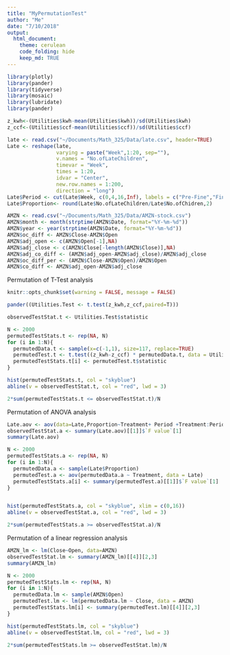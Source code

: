 ```yaml
---
title: "MyPermutationTest"
author: "Me"
date: "7/10/2018"
output: 
  html_document:
    theme: cerulean
    code_folding: hide
    keep_md: TRUE
---
```

```r
library(plotly)
library(pander)
library(tidyverse)
library(mosaic)
library(lubridate)
library(pander)
```

```r
z_kwh<-(Utilities$kwh-mean(Utilities$kwh))/sd(Utilities$kwh)
z_ccf<-(Utilities$ccf-mean(Utilities$ccf))/sd(Utilities$ccf)
```

```r
late <- read.csv("~/Documents/Math_325/Data/late.csv", header=TRUE)
Late <- reshape(late,
                varying = paste("Week",1:20, sep=""), 
                v.names = "No.ofLateChildren",
                timevar = "Week", 
                times = 1:20, 
                idvar = "Center",
                new.row.names = 1:200,
                direction = "long")
Late$Period <- cut(Late$Week, c(0,4,16,Inf), labels = c("Pre-Fine","Fine","Post-Fine"))
Late$Proportion<- round(Late$No.ofLateChildren/Late$No.ofChidren,2)
```

```r
AMZN <- read.csv("~/Documents/Math_325/Data/AMZN-stock.csv")
AMZN$month <- month(strptime(AMZN$Date, format="%Y-%m-%d"))
AMZN$year <- year(strptime(AMZN$Date, format="%Y-%m-%d"))
AMZN$oc_diff <- AMZN$Close-AMZN$Open
AMZN$adj_open <- c(AMZN$Open[-1],NA)
AMZN$adj_close <- c(AMZN$Close[-length(AMZN$Close)],NA)
AMZN$adj_co_diff <- (AMZN$adj_open-AMZN$adj_close)/AMZN$adj_close
AMZN$oc_diff_per <- (AMZN$Close-AMZN$Open)/AMZN$Open
AMZN$co_diff <- AMZN$adj_open-AMZN$adj_close

```


Permutation of T-Test analysis

```r
knitr::opts_chunk$set(warning = FALSE, message = FALSE)

pander((Utilities.Test <- t.test(z_kwh,z_ccf,paired=T)))

observedTestStat.t <- Utilities.Test$statistic

N <- 2000
permutedTestStats.t <- rep(NA, N)
for (i in 1:N){
  permutedData.t <- sample(x=c(-1,1), size=117, replace=TRUE)
  permutedTest.t <- t.test((z_kwh-z_ccf) * permutedData.t, data = Utilities)
  permutedTestStats.t[i] <- permutedTest.t$statistic
}

hist(permutedTestStats.t, col = "skyblue")
abline(v = observedTestStat.t, col = "red", lwd = 3)

2*sum(permutedTestStats.t <= observedTestStat.t)/N
```

Permutation of ANOVA analysis

```r

Late.aov <- aov(data=Late,Proportion~Treatment+ Period +Treatment:Period)
observedTestStat.a <- summary(Late.aov)[[1]]$`F value`[1]
summary(Late.aov)

N <- 2000
permutedTestStats.a <- rep(NA, N)
for (i in 1:N){
  permutedData.a <- sample(Late$Proportion)
  permutedTest.a <- aov(permutedData.a ~ Treatment, data = Late)
  permutedTestStats.a[i] <- summary(permutedTest.a)[[1]]$`F value`[1]
}


hist(permutedTestStats.a, col = "skyblue", xlim = c(0,16))
abline(v = observedTestStat.a, col = "red", lwd = 3)

2*sum(permutedTestStats.a >= observedTestStat.a)/N

```

Permutation of a linear regression analysis
```r

AMZN_lm <- lm(Close~Open, data=AMZN)
observedTestStat.lm <- summary(AMZN_lm)[[4]][2,3]
summary(AMZN_lm)

N <- 2000
permutedTestStats.lm <- rep(NA, N)
for (i in 1:N){
  permutedData.lm <- sample(AMZN$Open)
  permutedTest.lm <- lm(permutedData.lm ~ Close, data = AMZN)
  permutedTestStats.lm[i] <- summary(permutedTest.lm)[[4]][2,3]
}

hist(permutedTestStats.lm, col = "skyblue")
abline(v = observedTestStat.lm, col = "red", lwd = 3)

2*sum(permutedTestStats.lm >= observedTestStat.lm)/N
```

